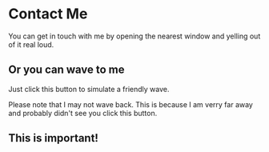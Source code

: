 
# Contact Me

You can get in touch with me by opening the nearest window and yelling out of it real loud.

## Or you can wave to me

Just click this button to simulate a friendly wave.

<Wave />

Please note that I may not wave back. This is because I am verry far away and probably didn't see
you click this button.

<div style={{background: 'red'}}>

## This is important!

</div>